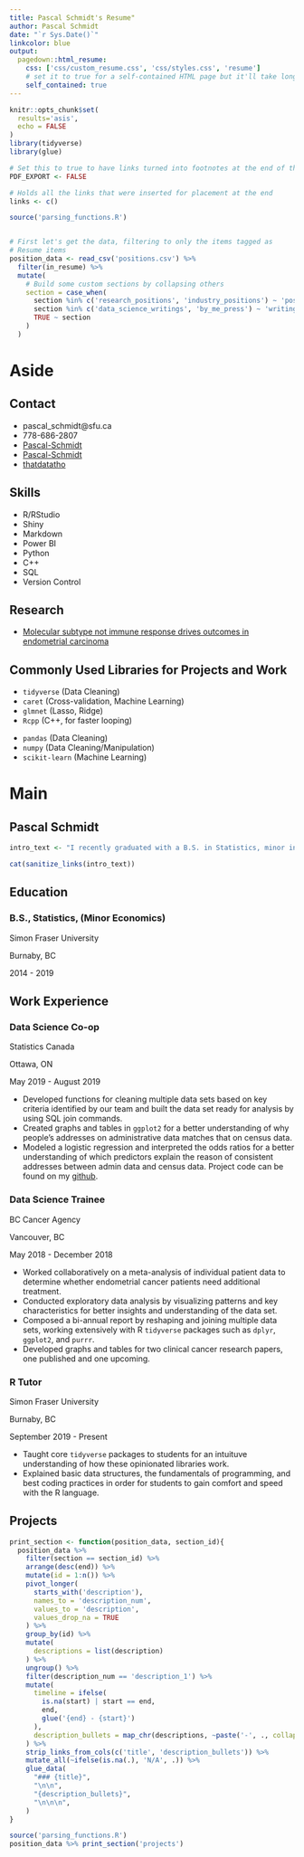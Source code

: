 ```yaml
---
title: Pascal Schmidt's Resume"
author: Pascal Schmidt
date: "`r Sys.Date()`"
linkcolor: blue
output:
  pagedown::html_resume:
    css: ['css/custom_resume.css', 'css/styles.css', 'resume']
    # set it to true for a self-contained HTML page but it'll take longer to render
    self_contained: true
---
```


```r
knitr::opts_chunk$set(
  results='asis', 
  echo = FALSE
)
library(tidyverse)
library(glue)

# Set this to true to have links turned into footnotes at the end of the document
PDF_EXPORT <- FALSE

# Holds all the links that were inserted for placement at the end
links <- c()

source('parsing_functions.R')


# First let's get the data, filtering to only the items tagged as
# Resume items
position_data <- read_csv('positions.csv') %>% 
  filter(in_resume) %>% 
  mutate(
    # Build some custom sections by collapsing others
    section = case_when(
      section %in% c('research_positions', 'industry_positions') ~ 'positions', 
      section %in% c('data_science_writings', 'by_me_press') ~ 'writings',
      TRUE ~ section
    )
  ) 

```


Aside
================================================================================

Contact {#contact}
--------------------------------------------------------------------------------

- <i class="fa fa-envelope"></i> pascal_schmidt@sfu.ca
- <i class="fa fa-mobile"></i> 778-686-2807
- <i class="fab fa-linkedin-in"></i> [Pascal-Schmidt](https://www.linkedin.com/in/pascal-data-science/)
- <i class="fa fa-github"></i> [Pascal-Schmidt](http://github.com/Pascal-SChmidt)
- <i class="fa fa-link"></i> [thatdatatho](http://thatdatatho.com)



Skills {#skills}
--------------------------------------------------------------------------------

- R/RStudio
- Shiny
- Markdown
- Power BI
- Python
- C++
- SQL 
- Version Control



Research {#Research}
--------------------------------------------------------------------------------

- [Molecular subtype not immune response drives outcomes in endometrial carcinoma]("https://clincancerres.aacrjournals.org/content/early/2018/12/06/1078-0432.CCR-18-3241")

Commonly Used Libraries for Projects and Work
------------------------------------------------

\n

- `tidyverse` (Data Cleaning)
- `caret` (Cross-validation, Machine Learning)
- `glmnet` (Lasso, Ridge)
- `Rcpp` (C++, for faster looping)

\n 

- `pandas` (Data Cleaning)
- `numpy` (Data Cleaning/Manipulation)
- `scikit-learn` (Machine Learning)


Main
================================================================================

Pascal Schmidt {#title}
--------------------------------------------------------------------------------

```r
intro_text <- "I recently graduated with a B.S. in Statistics, minor in Economics and have a keen interest in data science. This passion is reflected in my [personal blog](http://thatdatatho.com), Kaggle competitions, and hackathons. Outside of my academic pursuits, I am also an alumni of the SFU Men’s Soccer team."

cat(sanitize_links(intro_text))
```



Education {data-icon=graduation-cap data-concise=true}
--------------------------------------------------------------------------------

### B.S., Statistics, (Minor Economics)

Simon Fraser University	

Burnaby, BC

2014 - 2019		


Work Experience {data-icon=suitcase}
--------------------------------------------------------------------------------

### Data Science Co-op	

Statistics Canada	

Ottawa, ON	

May 2019 - August 2019	

- Developed functions for cleaning multiple data sets based on key criteria identified by our team and built the data set ready for analysis by using SQL join commands.	
- Created graphs and tables in `ggplot2` for a better understanding of why people's addresses on administrative data matches that on census data.	
- Modeled a logistic regression and interpreted the odds ratios for a better understanding of which predictors explain the reason of consistent addresses between admin data and census data. Project code can be found on my [github](https://github.com/Pascal-Schmidt/statistics-canada).	

### Data Science Trainee	

BC Cancer Agency	

Vancouver, BC	 

May 2018 - December 2018	

- Worked collaboratively on a meta-analysis of individual patient data to determine whether endometrial cancer patients need additional treatment.	
- Conducted exploratory data analysis by visualizing patterns and key characteristics for better insights and understanding of the data set.	
- Composed a bi-annual report by reshaping and joining multiple data sets, working extensively with R `tidyverse` packages such as `dplyr`, `ggplot2`, and `purrr`.	
- Developed graphs and tables for two clinical cancer
research papers, one published and one upcoming.

### R Tutor

Simon Fraser University

Burnaby, BC

September 2019 - Present

- Taught core `tidyverse` packages to students for an intuituve understanding of how these opinionated libraries work.
- Explained basic data structures, the fundamentals of programming, and best coding practices in order for students to gain comfort and speed with the R language.



Projects {data-icon=chalkboard-teacher}
--------------------------------------------------------------------------------

```r
print_section <- function(position_data, section_id){
  position_data %>% 
    filter(section == section_id) %>% 
    arrange(desc(end)) %>% 
    mutate(id = 1:n()) %>% 
    pivot_longer(
      starts_with('description'),
      names_to = 'description_num',
      values_to = 'description',
      values_drop_na = TRUE
    ) %>% 
    group_by(id) %>% 
    mutate(
      descriptions = list(description)
    ) %>% 
    ungroup() %>% 
    filter(description_num == 'description_1') %>% 
    mutate(
      timeline = ifelse(
        is.na(start) | start == end,
        end,
        glue('{end} - {start}')
      ),
      description_bullets = map_chr(descriptions, ~paste('-', ., collapse = '\n')),
    ) %>% 
    strip_links_from_cols(c('title', 'description_bullets')) %>% 
    mutate_all(~ifelse(is.na(.), 'N/A', .)) %>% 
    glue_data(
      "### {title}",
      "\n\n",
      "{description_bullets}",
      "\n\n\n",
    )
}

source('parsing_functions.R')
position_data %>% print_section('projects')
```